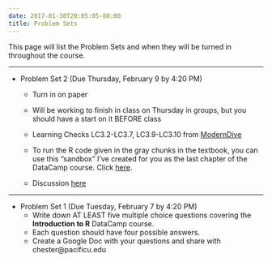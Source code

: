 ```yaml
---
date: 2017-01-30T20:05:05-08:00
title: Problem Sets
---
```


This page will list the Problem Sets and when they will be turned in throughout the course.

***

- Problem Set 2 (Due Thursday, February 9 by 4:20 PM)
    - Turn in on paper
    - Will be working to finish in class on Thursday in groups, but you should have a start on it BEFORE class
    - Learning Checks LC3.2-LC3.7, LC3.9-LC3.10 from [ModernDive](https://ismayc.github.io/moderndiver-book/3-tidy.html)
    - To run the R code given in the gray chunks in the textbook, you can use this "sandbox" I've created for you as the last chapter of the DataCamp course.  Click [here](https://campus.datacamp.com/courses/effective-data-storytelling-using-the-tidyverse/8864?ex=1).
    
    - Discussion [here](http://ismayc.github.io/soc301_s2017/ps2-key/index.html)

***

- Problem Set 1 (Due Tuesday, February 7 by 4:20 PM)
    - Write down AT LEAST five multiple choice questions covering the **Introduction to R**
DataCamp course.  
    - Each question should have four possible answers.
    - Create a Google Doc with your questions and share with chester@pacificu.edu